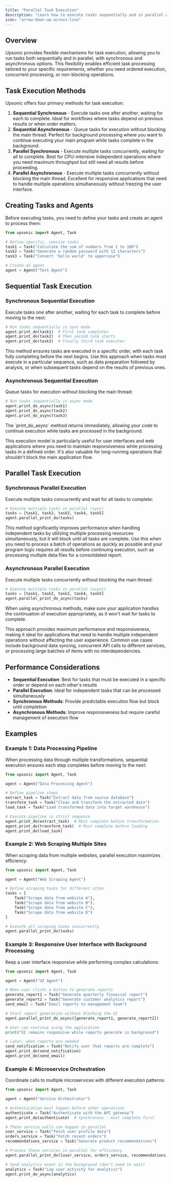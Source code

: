 ```yaml
---
title: "Parallel Task Execution"
description: "Learn how to execute tasks sequentially and in parallel with Upsonic"
icon: "arrow-down-up-across-line"
---
```


## Overview

Upsonic provides flexible mechanisms for task execution, allowing you to run tasks both sequentially and in parallel, with synchronous and asynchronous options. This flexibility enables efficient task processing tailored to your specific requirements, whether you need ordered execution, concurrent processing, or non-blocking operations.

## Task Execution Methods

Upsonic offers four primary methods for task execution:

1. **Sequential Synchronous** - Execute tasks one after another, waiting for each to complete. Ideal for workflows where tasks depend on previous results or when order matters.
2. **Sequential Asynchronous** - Queue tasks for execution without blocking the main thread. Perfect for background processing where you want to continue executing your main program while tasks complete in the background.
3. **Parallel Synchronous** - Execute multiple tasks concurrently, waiting for all to complete. Best for CPU-intensive independent operations where you need maximum throughput but still need all results before proceeding.
4. **Parallel Asynchronous** - Execute multiple tasks concurrently without blocking the main thread. Excellent for responsive applications that need to handle multiple operations simultaneously without freezing the user interface.

## Creating Tasks and Agents

Before executing tasks, you need to define your tasks and create an agent to process them:

```python
from upsonic import Agent, Task

# Define specific, concise tasks
task1 = Task("Calculate the sum of numbers from 1 to 100")
task2 = Task("Generate a random password with 12 characters")
task3 = Task("Convert 'hello world' to uppercase")

# Create an agent
agent = Agent("Test Agent")
```

## Sequential Task Execution

### Synchronous Sequential Execution

Execute tasks one after another, waiting for each task to complete before moving to the next:

```python
# Run tasks sequentially in sync mode
agent.print_do(task1)  # First task completes
agent.print_do(task2)  # Then second task starts
agent.print_do(task3)  # Finally third task executes
```

This method ensures tasks are executed in a specific order, with each task fully completing before the next begins. Use this approach when tasks must execute in a particular sequence, such as data preparation followed by analysis, or when subsequent tasks depend on the results of previous ones.

### Asynchronous Sequential Execution

Queue tasks for execution without blocking the main thread:

```python
# Run tasks sequentially in async mode
agent.print_do_async(task1)
agent.print_do_async(task2)
agent.print_do_async(task3)
```

<Note>
  The `print_do_async` method returns immediately, allowing your code to continue execution while tasks are processed in the background.
</Note>

This execution model is particularly useful for user interfaces and web applications where you need to maintain responsiveness while processing tasks in a defined order. It's also valuable for long-running operations that shouldn't block the main application flow.

## Parallel Task Execution

### Synchronous Parallel Execution

Execute multiple tasks concurrently and wait for all tasks to complete:

```python
# Execute multiple tasks in parallel (sync)
tasks = [task1, task2, task3, task4, task5]
agent.parallel_print_do(tasks)
```

This method significantly improves performance when handling independent tasks by utilizing multiple processing resources simultaneously, but it will block until all tasks are complete. Use this when you need to process a batch of operations as quickly as possible and your program logic requires all results before continuing execution, such as processing multiple data files for a consolidated report.

### Asynchronous Parallel Execution

Execute multiple tasks concurrently without blocking the main thread:

```python
# Execute multiple tasks in parallel (async)
tasks = [task1, task2, task3, task4, task5]
agent.parallel_print_do_async(tasks)
```

<Warning>
  When using asynchronous methods, make sure your application handles the continuation of execution appropriately, as it won't wait for tasks to complete.
</Warning>

This approach provides maximum performance and responsiveness, making it ideal for applications that need to handle multiple independent operations without affecting the user experience. Common use cases include background data syncing, concurrent API calls to different services, or processing large batches of items with no interdependencies.

## Performance Considerations

- **Sequential Execution**: Best for tasks that must be executed in a specific order or depend on each other's results
- **Parallel Execution**: Ideal for independent tasks that can be processed simultaneously
- **Synchronous Methods**: Provide predictable execution flow but block until completion
- **Asynchronous Methods**: Improve responsiveness but require careful management of execution flow

## Examples

### Example 1: Data Processing Pipeline

When processing data through multiple transformations, sequential execution ensures each step completes before moving to the next:

```python
from upsonic import Agent, Task

agent = Agent("Data Processing Agent")

# Define pipeline steps
extract_task = Task("Extract data from source database")
transform_task = Task("Clean and transform the extracted data")
load_task = Task("Load transformed data into target warehouse")

# Execute pipeline in strict sequence
agent.print_do(extract_task)  # Must complete before transformation
agent.print_do(transform_task)  # Must complete before loading
agent.print_do(load_task)
```

### Example 2: Web Scraping Multiple Sites

When scraping data from multiple websites, parallel execution maximizes efficiency:

```python
from upsonic import Agent, Task

agent = Agent("Web Scraping Agent")

# Define scraping tasks for different sites
tasks = [
    Task("Scrape data from website A"),
    Task("Scrape data from website B"),
    Task("Scrape data from website C"),
    Task("Scrape data from website D")
]

# Execute all scraping tasks concurrently
agent.parallel_print_do(tasks)
```

### Example 3: Responsive User Interface with Background Processing

Keep a user interface responsive while performing complex calculations:

```python
from upsonic import Agent, Task

agent = Agent("UI Agent")

# When user clicks a button to generate reports
generate_report1 = Task("Generate quarterly financial report")
generate_report2 = Task("Generate customer analytics report")
send_email = Task("Email reports to management team")

# Start report generation without blocking the UI
agent.parallel_print_do_async([generate_report1, generate_report2])

# User can continue using the application
print("UI remains responsive while reports generate in background")

# Later, when reports are needed
send_notification = Task("Notify user that reports are complete")
agent.print_do(send_notification)
agent.print_do(send_email)
```

### Example 4: Microservice Orchestration

Coordinate calls to multiple microservices with different execution patterns:

```python
from upsonic import Agent, Task

agent = Agent("Service Orchestrator")

# Authentication must happen before other operations
authenticate = Task("Authenticate with the API gateway")
agent.print_do(authenticate)  # Synchronous - must complete first

# These service calls can happen in parallel
user_service = Task("Fetch user profile data")
orders_service = Task("Fetch recent orders")
recommendations_service = Task("Generate product recommendations")

# Process these services in parallel for efficiency
agent.parallel_print_do([user_service, orders_service, recommendations_service])

# Send analytics event in the background (don't need to wait)
analytics = Task("Log user activity for analytics")
agent.print_do_async(analytics)
```